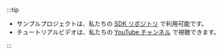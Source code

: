 :::tip

- サンプルプロジェクトは、私たちの [SDK リポジトリ](https://github.com/logto-io/js/tree/master/packages/react-sample) で利用可能です。
- チュートリアルビデオは、私たちの [YouTube チャンネル](https://youtu.be/pvKYt8QFppE) で視聴できます。

:::
